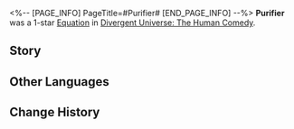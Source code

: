 <%-- [PAGE_INFO]
PageTitle=#Purifier#
[END_PAGE_INFO] --%>
{{Removed|Equation}}
{{Equation Infobox
|period   = The Human Comedy
|rarity   = 1
|path1    = Remembrance*3
|path2    = Destruction*2
|effect   = When enemy target's current HP is greater than {{Color|h|60%}} of Max HP, their duration of being Frozen increases by 1 turn. DMG received by Frozen enemy targets increases by {{Color|h|30%}}.
|mentions = Antimatter Legion; Yaoshi
}}
'''Purifier''' was a 1-star [[Divergent Universe: The Human Comedy/Equatoins|Equation]] in [[Divergent Universe: The Human Comedy]].

==Story==
{{Description|A child, stunned by the sight of the Antimatter Legion's battle, loses his mind forever. An old man, enchanted by the miracles of Yaoshi, sets out on a relentless quest for immortality. Consciousness births pain, and memory begets sorrow. If there is anything that gives rise to the suffering of reality, it is the tainted past of sapient minds.<br /><br />You erase the memory of happiness, so that no one may ever feel the sting of pain. You shatter the memory of prosperity, so that decay is never known again. Passing by planet after planet steeped in sorrow, you silence their cries. You obliterate the disappointed yesterdays, so that they may become weightless. The second-purest thing in this world is the newborn child, untouched by knowledge. But the first are the stones by the river, for they exist beyond the reach of cognition.}}
<!--
==Gameplay Notes==
* 
-->
==Other Languages==
{{Other Languages
|en   = Purifier
|zhs  = 洁净者
|zht  = 潔淨者
|ja   = {{Rubi|浄化者|じょうかしゃ}}
|ko   = 정화자
|es   = Purificador
|fr   = Purificateur
|ru   = Очиститель
|th   = ผู้ชะล้าง
|vi   = Người Làm Sạch
|de   = Reinigender
|id   = Purifier
|pt   = Purificador
}}

==Change History==
{{Change History|2.7}}
